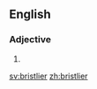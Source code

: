 ==English==

===Adjective===
{{head|en}}

# {{en-comparative of|bristly}}

[[sv:bristlier]]
[[zh:bristlier]]